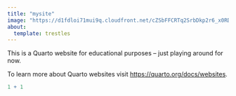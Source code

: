 ```yaml
---
title: "mysite"
image: "https://d1fdloi71mui9q.cloudfront.net/cZSbFFCRTq2SrbDkp2r6_x0RDu9IZf8RhNDtZ"
about: 
  template: trestles
---
```


This is a Quarto website for educational purposes -- just playing around for now.

To learn more about Quarto websites visit <https://quarto.org/docs/websites>.

```r
1 + 1
```
